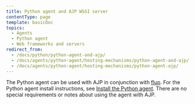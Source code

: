 ```yaml
---
title: Python agent and AJP WSGI server
contentType: page
template: basicDoc
topics:
  - Agents
  - Python agent
  - Web frameworks and servers
redirect_from:
  - /docs/python/python-agent-and-ajp/
  - /docs/agents/python-agent/hosting-mechanisms/python-agent-and-ajp/
  - /docs/agents/python-agent/hosting-mechanisms/python-agent-ajp/
---
```


The Python agent can be used with AJP in conjunction with [flup](https://pypi.python.org/pypi/flup). For the Python agent install instructions, see [Install the Python agent](/docs/agents/python-agent/installation-configuration/python-agent-installation). There are no special requirements or notes about using the agent with AJP.
